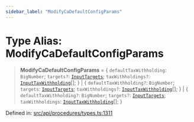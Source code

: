 ```yaml
---
sidebar_label: "ModifyCaDefaultConfigParams"
---
```


# Type Alias: ModifyCaDefaultConfigParams

> **ModifyCaDefaultConfigParams** = \{ `defaultTaxWithholding`: `BigNumber`; `targets?`: [`InputTargets`](../../../entities/CorporateActionBase/types/type-aliases/InputTargets.mdx); `taxWithholdings?`: [`InputTaxWithholding`](../../../entities/CorporateActionBase/types/type-aliases/InputTaxWithholding.mdx)[]; \} \| \{ `defaultTaxWithholding?`: `BigNumber`; `targets`: [`InputTargets`](../../../entities/CorporateActionBase/types/type-aliases/InputTargets.mdx); `taxWithholdings?`: [`InputTaxWithholding`](../../../entities/CorporateActionBase/types/type-aliases/InputTaxWithholding.mdx)[]; \} \| \{ `defaultTaxWithholding?`: `BigNumber`; `targets?`: [`InputTargets`](../../../entities/CorporateActionBase/types/type-aliases/InputTargets.mdx); `taxWithholdings`: [`InputTaxWithholding`](../../../entities/CorporateActionBase/types/type-aliases/InputTaxWithholding.mdx)[]; \}

Defined in: [src/api/procedures/types.ts:1311](https://github.com/PolymeshAssociation/polymesh-sdk/blob/bee6a2fe7a8ce5db42a6982e793782182cde2153/src/api/procedures/types.ts#L1311)
